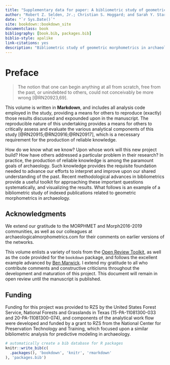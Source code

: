 ```yaml
--- 
title: "Supplementary data for paper: A bibliometric study of geometric morphometrics in archaeology"
author: "Robert Z. Selden, Jr.; Christian S. Hoggard; and Sarah Y. Stark"
date: "`r Sys.Date()`"
site: bookdown::bookdown_site
documentclass: book
bibliography: [book.bib, packages.bib]
biblio-style: apalike
link-citations: yes
description: "Bibliometric study of geometric morphometrics in archaeology"
---
```


# Preface {-}

>The notion that one can begin anything at all from scratch, free from the past, or unindebted to others, could not conceivably be more wrong [@RN20923,69].

This volume is written in **Markdown**, and includes all analysis code employed in the study, providing a means for others to reproduce (exactly) those results discussed and expounded upon in the manuscript. The reproducible nature of this undertaking provides a means for others to critically assess and evaluate the various analytical components of this study [@RN20915;@RN20916;@RN20917], which is a necessary requirement for the production of reliable knowledge. 

How do we know what we know? Upon whose work will this new project build? How have others addressed a particular problem in their research? In practice, the production of reliable knowledge is among the paramount goals of archaeology. Such knowledge provides the requisite foundation needed to advance our efforts to interpret and improve upon our shared understanding of the past. Recent methodological advances in bibliometrics provide a useful toolkit for approaching these important questions systematically, and visualizing the results. What follows is an example of a bibliometric study of indexed publications related to geometric morphometrics in archaeology.

## Acknowledgments

We extend our gratitude to the MORPHMET and Morph2016-2019 communities, as well as our colleagues at archaeologicalmorphometrics.com for their comments on earlier versions of the networks.

This volume enlists a variety of tools from the [Open Review Toolkit](https://www.openreviewtoolkit.org/), as well as the code provided for the `bookdown` package, and follows the excellent example advanced by [Ben Marwick](https://benmarwick.github.io/bookdown-ort/). I extend my gratitude to all who contribute comments and constructive criticisms throughout the development and maturation of this project. This document will remain in open review until the manuscript is published.

## Funding

Funding for this project was provided to RZS by the United States Forest Service, National Forests and Grasslands in Texas (15-PA-11081300-033 and 20-PA-11081300-074), and components of the analytical work flow were developed and funded by a grant to RZS from the National Center for Preservation Technology and Training, which focused upon a similar bibliometric analysis for predictive modeling in archaeology.

```r
# automatically create a bib database for R packages
knitr::write_bib(c(
  .packages(), 'bookdown', 'knitr', 'rmarkdown'
), 'packages.bib')
```
